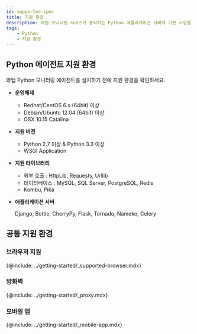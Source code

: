 ```yaml
---
id: supported-spec
title: 지원 환경
description: 와탭 모니터링 서비스가 동작하는 Python 애플리케이션 서버의 기본 사양을 알아보세요.
tags:
    - Python
    - 지원 환경
---
```


## Python 에이전트 지원 환경

와탭 Python 모니터링 에이전트를 설치하기 전에 지원 환경을 확인하세요.

* **운영체제**

    * Redhat/CentOS 6.x (64bit) 이상
    * Debian/Ubuntu 12.04 (64bit) 이상
    * OSX 10.15 Catalina

* **지원 버전**

    * Python 2.7 이상 & Python 3.3 이상
    * WSGI Application

* **지원 라이브러리**

    * 외부 호출 : HttpLib, Requests, Urllib
    * 데이터베이스 : MySQL, SQL Server, PostgreSQL, Redis
    * Kombu, Pika

* **애플리케이션 서버**

  Django, Bottle, CherryPy, Flask, Tornado, Nameko, Celery

## 공통 지원 환경

### 브라우저 지원

{@include: ../getting-started/_supported-browser.mdx}

### 방화벽

{@include: ../getting-started/_proxy.mdx}  

### 모바일 앱

{@include: ../getting-started/_mobile-app.mdx}